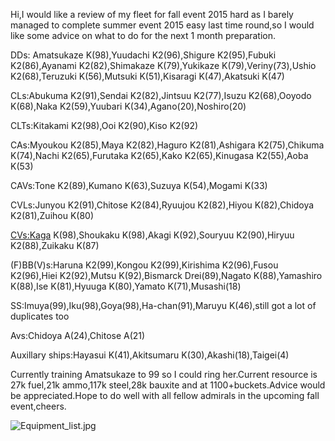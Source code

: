 Hi,I would like a review of my fleet for fall event 2015 hard as I barely managed to complete summer event 2015 easy last time round,so I would like some advice on what to do for the next 1 month preparation.



DDs: Amatsukaze K(98),Yuudachi K2(96),Shigure K2(95),Fubuki K2(86),Ayanami K2(82),Shimakaze K(79),Yukikaze K(79),Veriny(73),Ushio K2(68),Teruzuki K(56),Mutsuki K(51),Kisaragi K(47),Akatsuki K(47)

CLs:Abukuma K2(91),Sendai K2(82),Jintsuu K2(77),Isuzu K2(68),Ooyodo K(68),Naka K2(59),Yuubari K(34),Agano(20),Noshiro(20)

CLTs:Kitakami K2(98),Ooi K2(90),Kiso K2(92)

CAs:Myoukou K2(85),Maya K2(82),Haguro K2(81),Ashigara K2(75),Chikuma K(74),Nachi K2(65),Furutaka K2(65),Kako K2(65),Kinugasa K2(55),Aoba K(53)

CAVs:Tone K2(89),Kumano K(63),Suzuya K(54),Mogami K(33)

CVLs:Junyou K2(91),Chitose K2(84),Ryuujou K2(82),Hiyou K(82),Chidoya K2(81),Zuihou K(80)

CVs:Kaga K(98),Shoukaku K(98),Akagi K(92),Souryuu K2(90),Hiryuu K2(88),Zuikaku K(87)

(F)BB(V)s:Haruna K2(99),Kongou K2(99),Kirishima K2(96),Fusou K2(96),Hiei K2(92),Mutsu K(92),Bismarck Drei(89),Nagato K(88),Yamashiro K(88),Ise K(81),Hyuuga K(80),Yamato K(71),Musashi(18)

SS:Imuya(99),Iku(98),Goya(98),Ha-chan(91),Maruyu K(46),still got a lot of duplicates too

Avs:Chidoya A(24),Chitose A(21)

Auxillary ships:Hayasui K(41),Akitsumaru K(30),Akashi(18),Taigei(4)



Currently training Amatsukaze to 99 so I could ring her.Current resource is 27k fuel,21k ammo,117k steel,28k bauxite and at 1100+buckets.Advice would be appreciated.Hope to do well with all fellow admirals in the upcoming fall event,cheers. 



[[File:Equipment_list.jpg|thumb]]<ac_metadata title="Is my fleet sufficient to handle fall event 2015 hard?"> </ac_metadata>